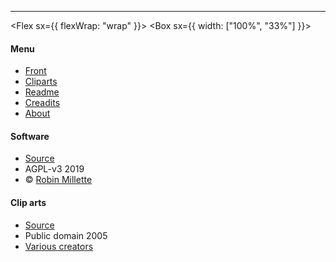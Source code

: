 ---

<Flex sx={{ flexWrap: "wrap" }}>
<Box sx={{ width: ["100%", "33%"] }}>

#### Menu

- [Front](/)
- [Cliparts](/tags)
- [Readme](/readme)
- [Creadits](/credits)
- [About](/about)

</Box>
<Box sx={{ width: ["100%", "33%"] }}>

#### Software

- [Source](https://github.com/millette/oca)
- AGPL-v3 2019
- © [Robin Millette](http://robin.millette.info/)

</Box>
<Box sx={{ width: ["100%", "34%"] }}>

#### Clip arts

- [Source](https://packages.debian.org/source/jessie/openclipart)
- Public domain 2005
- [Various creators](https://openclipart.org/)

</Box>
</Flex>
